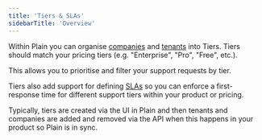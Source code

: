 ```yaml
---
title: 'Tiers & SLAs'
sidebarTitle: 'Overview'
---
```


Within Plain you can organise [companies](https://plain.support.site/article/companies) and [tenants](https://plain.support.site/article/tenants) into Tiers. Tiers should match your pricing tiers (e.g. "Enterprise", "Pro", "Free", etc.).

This allows you to prioritise and filter your support requests by tier.

Tiers also add support for defining [SLAs](https://plain.support.site/article/tiers) so you can enforce a first-response time for different support tiers within your product or pricing.

Typically, tiers are created via the UI in Plain and then tenants and companies are added and removed via the API when this happens in your product so Plain is in sync.
